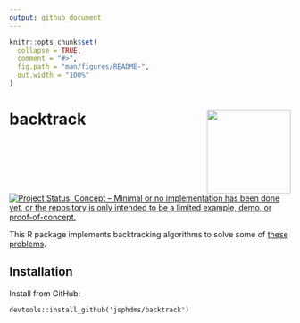 ```yaml
---
output: github_document
---
```


<!-- README.md is generated from README.Rmd. Please edit that file -->

```r
knitr::opts_chunk$set(
  collapse = TRUE,
  comment = "#>",
  fig.path = "man/figures/README-",
  out.width = "100%"
)
```
# backtrack <img src = "man/figures/logo.svg" align = "right" height = 150/>

[![Project Status: Concept – Minimal or no implementation has been done yet, or the repository is only intended to be a limited example, demo, or proof-of-concept.](https://www.repostatus.org/badges/latest/concept.svg)](https://www.repostatus.org/#concept)

This R package implements backtracking algorithms to solve some of [these problems](https://www.geeksforgeeks.org/backtracking-algorithms/).

## Installation

Install from GitHub:

```
devtools::install_github('jsphdms/backtrack')
```
